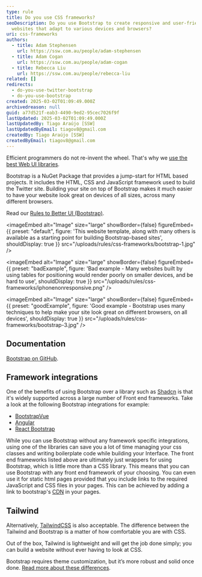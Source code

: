 ```yaml
---
type: rule
title: Do you use CSS frameworks?
seoDescription: Do you use Bootstrap to create responsive and user-friendly
  websites that adapt to various devices and browsers?
uri: css-frameworks
authors:
  - title: Adam Stephensen
    url: https://ssw.com.au/people/adam-stephensen
  - title: Adam Cogan
    url: https://ssw.com.au/people/adam-cogan
  - title: Rebecca Liu
    url: https://ssw.com.au/people/rebecca-liu
related: []
redirects:
  - do-you-use-twitter-bootstrap
  - do-you-use-bootstrap
created: 2025-03-02T01:09:49.000Z
archivedreason: null
guid: a77d521f-eab3-4490-9ed2-95cec7026f9f
lastUpdated: 2025-03-02T01:09:49.000Z
lastUpdatedBy: Tiago Araújo [SSW]
lastUpdatedByEmail: tiagov8@gmail.com
createdBy: Tiago Araújo [SSW]
createdByEmail: tiagov8@gmail.com
---
```


Efficient programmers do not re-invent the wheel. That's why we [use the best Web UI libraries](/do-you-use-the-best-web-ui-libraries).

Bootstrap is a NuGet Package that provides a jump-start for HTML based projects. It includes the HTML, CSS and JavaScript framework used to build the Twitter site.
Building your site on top of Bootstrap makes it much easier to have your website look great on devices of all sizes, across many different browsers.

Read our [Rules to Better UI (Bootstrap)](/rules-to-better-ui-bootstrap).


<imageEmbed
  alt="Image"
  size="large"
  showBorder={false}
  figureEmbed={{
    preset: "default",
    figure: 'This website template, along with many others is available as a starting point for building Bootstrap-based sites',
    shouldDisplay: true
  }}
  src="/uploads/rules/css-frameworks/bootstrap-1.jpg"
/>

<imageEmbed
  alt="Image"
  size="large"
  showBorder={false}
  figureEmbed={{
    preset: "badExample",
    figure: 'Bad example - Many websites built by using tables for positioning would render poorly on smaller devices, and be hard to use',
    shouldDisplay: true
  }}
  src="/uploads/rules/css-frameworks/iphonenonresponsive.png"
/>

<imageEmbed
  alt="Image"
  size="large"
  showBorder={false}
  figureEmbed={{
    preset: "goodExample",
    figure: 'Good example - Bootstrap uses many techniques to help make your site look great on different browsers, on all devices',
    shouldDisplay: true
  }}
  src="/uploads/rules/css-frameworks/bootstrap-3.jpg"
/>

## Documentation

[Bootstrap on GitHub](https://github.com/twbs/bootstrap).

## Framework integrations

One of the benefits of using Bootstrap over a library such as [Shadcn](https://ui.shadcn.com) is that it's widely supported across a large number of Front end frameworks. Take a look at the following Bootstrap integrations for example:

* [BootstrapVue](https://bootstrap-vue.org)
* [Angular](https://ng-bootstrap.github.io/#/home)
* [React Bootstrap](https://react-bootstrap.netlify.app)

While you can use Bootstrap without any framework specific integrations, using one of the libraries can save you a lot of time managing your css classes and writing boilerplate code while building your Interface. The front end frameworks listed above are ultimately just wrappers for using Bootstrap, which is little more than a CSS library. This means that you can use Bootstrap with any front end framework of your choosing. You can even use it for static html pages provided that you include links to the required JavaScript and CSS files in your pages. This can be achieved by adding a link to bootstrap's [CDN](https://getbootstrap.com) in your pages.

## Tailwind

Alternatively, [TailwindCSS](https://tailwindcss.com) is also acceptable. The difference between the Tailwind and Bootstrap is a matter of how comfortable you are with CSS.

Out of the box, Tailwind is lightweight and will get the job done simply; you can build a website without ever having to look at CSS.

Bootstrap requires theme customization, but it’s more robust and solid once done. [Read more about these differences](https://themesberg.com/blog/design/tailwind-css-vs-bootstrap).
